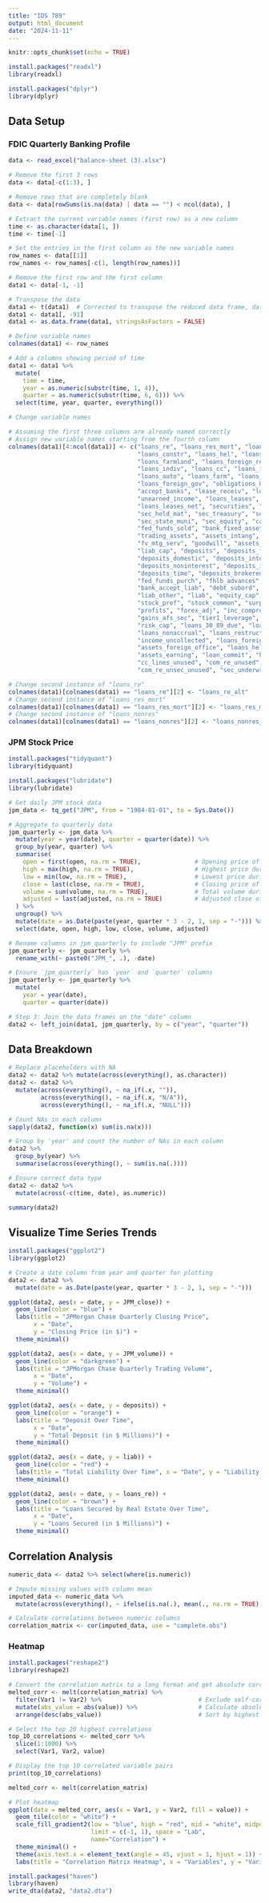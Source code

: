 ```yaml
---
title: "IDS 789"
output: html_document
date: "2024-11-11"
---
```


```r
knitr::opts_chunk$set(echo = TRUE)

install.packages("readxl")
library(readxl)

install.packages("dplyr")
library(dplyr)
```

## Data Setup

### FDIC Quarterly Banking Profile

```r
data <- read_excel("balance-sheet (3).xlsx")

# Remove the first 3 rows
data <- data[-c(1:3), ]

# Remove rows that are completely blank
data <- data[rowSums(is.na(data) | data == "") < ncol(data), ]
```

```r
# Extract the current variable names (first row) as a new column
time <- as.character(data[1, ])
time <- time[-1]

# Set the entries in the first column as the new variable names
row_names <- data[[1]]
row_names <- row_names[-c(1, length(row_names))]

# Remove the first row and the first column
data1 <- data[-1, -1]

# Transpose the data
data1 <- t(data1)  # Corrected to transpose the reduced data frame, data1
data1 <- data1[, -91]
data1 <- as.data.frame(data1, stringsAsFactors = FALSE)

# Define variable names
colnames(data1) <- row_names

# Add a columns showing period of time
data1 <- data1 %>%
  mutate(
    time = time,
    year = as.numeric(substr(time, 1, 4)),
    quarter = as.numeric(substr(time, 6, 6))) %>%
  select(time, year, quarter, everything())

# Change variable names

```

```r
# Assuming the first three columns are already named correctly
# Assign new variable names starting from the fourth column
colnames(data1)[4:ncol(data1)] <- c("loans_re", "loans_res_mort", "loans_nonres", 
                                    "loans_constr", "loans_hel", "loans_multi", 
                                    "loans_farmland", "loans_foreign_re", "loans_com_ind", 
                                    "loans_indiv", "loans_cc", "loans_indiv_other", 
                                    "loans_auto", "loans_farm", "loans_dep", 
                                    "loans_foreign_gov", "obligations_US", "loans_other", 
                                    "accept_banks", "lease_receiv", "loans_leases_gross", 
                                    "unearned_income", "loans_leases", "reserve_losses", 
                                    "loans_leases_net", "securities", "sec_avail_sale", 
                                    "sec_held_mat", "sec_treasury", "sec_mtg_backed", 
                                    "sec_state_muni", "sec_equity", "cash_due_dep", 
                                    "fed_funds_sold", "bank_fixed_assets", "re_owned_other", 
                                    "trading_assets", "assets_intang", "mtg_serv_assets", 
                                    "fv_mtg_serv", "goodwill", "assets_other", 
                                    "liab_cap", "deposits", "deposits_foreign", 
                                    "deposits_domestic", "deposits_interest", 
                                    "deposits_noninterest", "deposits_insured", 
                                    "deposits_time", "deposits_brokered", 
                                    "fed_funds_purch", "fhlb_advances", "borrowed_other", 
                                    "bank_accept_liab", "debt_subord", "trading_liab", 
                                    "liab_other", "liab", "equity_cap", "bank_eq_cap", 
                                    "stock_pref", "stock_common", "surplus", 
                                    "profits", "forex_adj", "inc_comprehensive", 
                                    "gains_afs_sec", "tier1_leverage", "tier1_risk", 
                                    "risk_cap", "loans_30_89_due", "loans_90plus_due", 
                                    "loans_nonaccrual", "loans_restructured", 
                                    "income_uncollected", "loans_foreign_office", 
                                    "assets_foreign_office", "loans_held_sale", 
                                    "assets_earning", "loan_commit", "hel_unused", 
                                    "cc_lines_unused", "com_re_unused", "loan_commit_other", 
                                    "com_re_unsec_unused", "sec_underwriting")
```

```r
# Change second instance of "loans_re"
colnames(data1)[colnames(data1) == "loans_re"][2] <- "loans_re_alt"    
# Change second instance of "loans_res_mort"
colnames(data1)[colnames(data1) == "loans_res_mort"][2] <- "loans_res_mort_alt"
# Change second instance of "loans_nonres"
colnames(data1)[colnames(data1) == "loans_nonres"][2] <- "loans_nonres_alt"
```

### JPM Stock Price

```r
install.packages("tidyquant")
library(tidyquant)

install.packages("lubridate")
library(lubridate)
```

```r
# Get daily JPM stock data
jpm_data <- tq_get("JPM", from = "1984-01-01", to = Sys.Date())

# Aggregate to quarterly data
jpm_quarterly <- jpm_data %>%
  mutate(year = year(date), quarter = quarter(date)) %>%
  group_by(year, quarter) %>%
  summarise(
    open = first(open, na.rm = TRUE),               # Opening price of the first day of the quarter
    high = max(high, na.rm = TRUE),                 # Highest price during the quarter
    low = min(low, na.rm = TRUE),                   # Lowest price during the quarter
    close = last(close, na.rm = TRUE),              # Closing price of the last day of the quarter
    volume = sum(volume, na.rm = TRUE),             # Total volume during the quarter
    adjusted = last(adjusted, na.rm = TRUE)         # Adjusted close of the last day of the quarter
  ) %>%
  ungroup() %>%
  mutate(date = as.Date(paste(year, quarter * 3 - 2, 1, sep = "-"))) %>%
  select(date, open, high, low, close, volume, adjusted)
```

```r
# Rename columns in jpm_quarterly to include "JPM" prefix
jpm_quarterly <- jpm_quarterly %>%
  rename_with(~ paste0("JPM_", .), -date)

# Ensure `jpm_quarterly` has `year` and `quarter` columns
jpm_quarterly <- jpm_quarterly %>%
  mutate(
    year = year(date), 
    quarter = quarter(date))

# Step 3: Join the data frames on the "date" column
data2 <- left_join(data1, jpm_quarterly, by = c("year", "quarter"))
```


## Data Breakdown
```r
# Replace placeholders with NA
data2 <- data2 %>% mutate(across(everything(), as.character))
data2 <- data2 %>%
  mutate(across(everything(), ~ na_if(.x, "")),
         across(everything(), ~ na_if(.x, "N/A")),
         across(everything(), ~ na_if(.x, "NULL"))) 

# Count NAs in each column
sapply(data2, function(x) sum(is.na(x)))

# Group by 'year' and count the number of NAs in each column
data2 %>%
  group_by(year) %>%
  summarise(across(everything(), ~ sum(is.na(.))))

# Ensure correct data type
data2 <- data2 %>%
  mutate(across(-c(time, date), as.numeric))
```

```r
summary(data2)
```


## Visualize Time Series Trends

```r
install.packages("ggplot2")
library(ggplot2)
```

```r
# Create a date column from year and quarter for plotting
data2 <- data2 %>%
  mutate(date = as.Date(paste(year, quarter * 3 - 2, 1, sep = "-")))
```


```r
ggplot(data2, aes(x = date, y = JPM_close)) +
  geom_line(color = "blue") +
  labs(title = "JPMorgan Chase Quarterly Closing Price", 
       x = "Date", 
       y = "Closing Price (in $)") +
  theme_minimal()
```

```r
ggplot(data2, aes(x = date, y = JPM_volume)) +
  geom_line(color = "darkgreen") +
  labs(title = "JPMorgan Chase Quarterly Trading Volume", 
       x = "Date", 
       y = "Volume") +
  theme_minimal()
```

```r
ggplot(data2, aes(x = date, y = deposits)) +
  geom_line(color = "orange") +
  labs(title = "Deposit Over Time", 
       x = "Date", 
       y = "Total Deposit (in $ Millions)") +
  theme_minimal()
```
```r
ggplot(data2, aes(x = date, y = liab)) +
  geom_line(color = "red") +
  labs(title = "Total Liability Over Time", x = "Date", y = "Liability (in $ Millions)") +
  theme_minimal()
```


```r
ggplot(data2, aes(x = date, y = loans_re)) +
  geom_line(color = "brown") +
  labs(title = "Loans Secured by Real Estate Over Time", 
       x = "Date", 
       y = "Loans Secured (in $ Millions)") +
  theme_minimal()
```

## Correlation Analysis

```r
numeric_data <- data2 %>% select(where(is.numeric))

# Impute missing values with column mean
imputed_data <- numeric_data %>%
  mutate(across(everything(), ~ ifelse(is.na(.), mean(., na.rm = TRUE), .)))

# Calculate correlations between numeric columns
correlation_matrix <- cor(imputed_data, use = "complete.obs")
```

### Heatmap

```r
install.packages("reshape2")
library(reshape2)
```

```r
# Convert the correlation matrix to a long format and get absolute correlations
melted_corr <- melt(correlation_matrix) %>%
  filter(Var1 != Var2) %>%                           # Exclude self-correlations
  mutate(abs_value = abs(value)) %>%                 # Calculate absolute correlation values
  arrange(desc(abs_value))                           # Sort by highest absolute correlation

# Select the top 20 highest correlations
top_10_correlations <- melted_corr %>%
  slice(1:1000) %>%
  select(Var1, Var2, value)

# Display the top 10 correlated variable pairs
print(top_10_correlations)
```


```r
melted_corr <- melt(correlation_matrix)

# Plot heatmap
ggplot(data = melted_corr, aes(x = Var1, y = Var2, fill = value)) +
  geom_tile(color = "white") +
  scale_fill_gradient2(low = "blue", high = "red", mid = "white", midpoint = 0,
                       limit = c(-1, 1), space = "Lab",
                       name="Correlation") +
  theme_minimal() +
  theme(axis.text.x = element_text(angle = 45, vjust = 1, hjust = 1)) +
  labs(title = "Correlation Matrix Heatmap", x = "Variables", y = "Variables")
```
```r
install.packages("haven")
library(haven)
write_dta(data2, "data2.dta")
```

